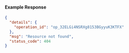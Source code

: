 
#### Example Response

```json
{
  "details": {
    "operation_id": "op_32ELGi4NSRXg8153BGyyuK3KTFX"
  },
  "msg": "Resource not found",
  "status_code": 404
}
```
